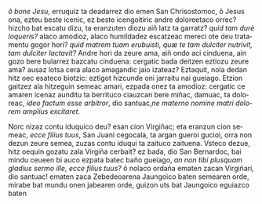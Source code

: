 <noinclude><pagequality level="3" user="Alonmikel" /></noinclude><span lang="la"><i>ô bone Jesu</i></span>, <span lang="eu">erruquiz ta deadarrez dio emen San Chrisostomoc, ô Jesus ona, ezteu beste icenic, ez beste icengoitiric andre doloreetaco orrec? hizcho bat escatu dizu, ta eranzuten diozu aiñ latz ta garratz?</span> <span lang="la"><i>quid tam durè loqueris?</i></span> <span lang="eu">alaco amodioz, alaco humildadez escatzeac mereci ote deu tratamentu gogor hori?</span> <span lang="la"><i>quid matrem tuam erubuisti, quæ te tam dulciter nutrivit, tam dulciter lactavit?</i></span> <span lang="eu">Andre hori da zeure ama, aiñ ondo aci cinduena, ain gozo bere bularrez bazcatu cinduena: cergatic bada deitzen eztiozu zeure ama? ausaz lotsa cera alaco amagandic jaio izateaz? Eztaquit, nola dedan hitz oec esateco biotzic: eztigot hizcunde oni jarraitu nai gueiago. Etzion gaitzez ala hitzeguin semeac amari, ezpada onez ta amodioz: cergatic ce amaren icenaz aunditu ta berrituco ciauzcan bere miñac, damuac, ta doloreac,</span> <span lang="la"><i>ideo factum esse arbitror</i></span>, <span lang="eu">dio santuac,</span><span lang="la"><i>ne materno nomine matri dolorem amplius excitaret</i>.</span>

{{aingura|17a}}<span lang="eu">Norc nizaz contu iduquico deu? esan cion Virgiñac; eta eranzun cion semeac,</span> <span lang="la"><i>ecce filius tuus</i></span>, <span lang="eu">San Juani cegocala, ta argan gueroi gucioi, orra non dezun zeure semea, zuzas contu iduqui ta zaituco zaituena. Vsteco dezue, hitz oequin gozatu zala Virgiña cerbait? ez bada, dio San Bernardoc, bai mindu ceueen bi auco ezpata batec baño gueiago,</span> <span lang="la"><i>an non tibi plusquam gladius sermo ille, ecce filius tuus?</i></span> <span lang="eu">ô nolaco ordaña ematen zacan Virgiñari, dio santuac! ematen zaca Zebedeoarena Jaungoico baten semearen orde, mirabe bat mundu onen jabearen orde, guizon uts bat Jaungoico eguiazco baten<noinclude><references/></noinclude>

